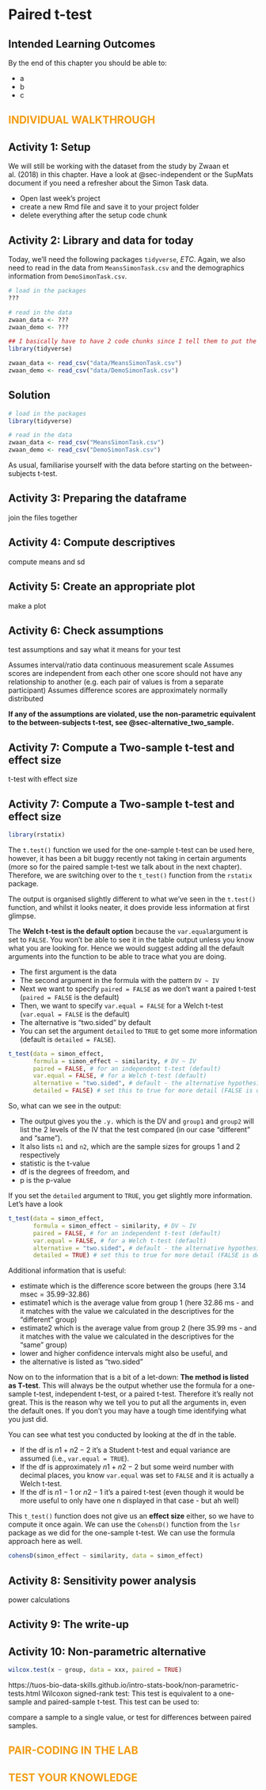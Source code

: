 # Paired t-test {#sec-within}

## Intended Learning Outcomes {.unnumbered}

By the end of this chapter you should be able to:

-   a
-   b
-   c


## [Individual Walkthrough]{style="color: #F39C12; text-transform: uppercase;"} {.unnumbered}

## Activity 1: Setup

We will still be working with the dataset from the study by Zwaan et al. (2018) in this chapter. Have a look at @sec-independent or the SupMats document if you need a refresher about the Simon Task data.

* Open last week's project
* create a new Rmd file and save it to your project folder
* delete everything after the setup code chunk 



## Activity 2: Library and data for today

Today, we'll need the following packages `tidyverse`, *ETC*. Again, we also need to read in the data from `MeansSimonTask.csv` and the demographics information from `DemoSimonTask.csv`.


```r
# load in the packages
???

# read in the data
zwaan_data <- ???
zwaan_demo <- ???
```


```r
## I basically have to have 2 code chunks since I tell them to put the data files next to the project, and mine are in a separate folder called data - unless I'll turn this into a fixed path
library(tidyverse)

zwaan_data <- read_csv("data/MeansSimonTask.csv")
zwaan_demo <- read_csv("data/DemoSimonTask.csv")
```




::: {.callout-caution collapse="true" icon="false"} 

## Solution 

```r
# load in the packages
library(tidyverse)

# read in the data
zwaan_data <- read_csv("MeansSimonTask.csv")
zwaan_demo <- read_csv("DemoSimonTask.csv")
```

:::


As usual, familiarise yourself with the data before starting on the between-subjects t-test.


## Activity 3: Preparing the dataframe

join the files together

## Activity 4: Compute descriptives

compute means and sd

## Activity 5: Create an appropriate plot

make a plot


## Activity 6: Check assumptions

test assumptions and say what it means for your test


Assumes interval/ratio data
 continuous measurement scale
 Assumes scores are independent from each other
 one score should not have any relationship to another (e.g. each pair of values is from a separate participant)
 Assumes difference scores are approximately normally distributed



**If any of the assumptions are violated, use the non-parametric equivalent to the between-subjects t-test, see @sec-alternative_two_sample.**

## Activity 7: Compute a Two-sample t-test and effect size
t-test with effect size


## Activity 7: Compute a Two-sample t-test and effect size

```r
library(rstatix)
```

The `t.test()` function we used for the one-sample t-test can be used here, however, it has been a bit buggy recently not taking in certain arguments (more so for the paired sample t-test we talk about in the next chapter). Therefore, we are switching over to the `t_test()` function from the `rstatix` package.

The output is organised slightly different to what we've seen in the `t.test()` function, and whilst it looks neater, it does provide less information at first glimpse.

The **Welch t-test is the default option** because the `var.equal`argument is set to `FALSE`. You won't be able to see it in the table output unless you know what you are looking for. Hence we would suggest adding all the default arguments into the function to be able to trace what you are doing.

* The first argument is the data
* The second argument in the formula with the pattern `DV ~ IV`
* Next we want to specify `paired = FALSE` as we don't want a paired t-test (`paired = FALSE` is the default)
* Then, we want to specify `var.equal = FALSE` for a Welch t-test (`var.equal = FALSE` is the default)
* The alternative is "two.sided" by default
* You can set the argument `detailed` to `TRUE` to get some more information (default is `detailed = FALSE`).



```r
t_test(data = simon_effect, 
       formula = simon_effect ~ similarity, # DV ~ IV
       paired = FALSE, # for an independent t-test (default)
       var.equal = FALSE, # for a Welch t-test (default)
       alternative = "two.sided", # default - the alternative hypothesis is non-directional
       detailed = FALSE) # set this to true for more detail (FALSE is default)
```

So, what can we see in the output:

* The output gives you the `.y.` which is the DV and `group1` and `group2` will list the 2 levels of the IV that the test compared (in our case "different" and "same").
* It also lists `n1` and `n2`, which are the sample sizes for groups 1 and 2 respectively
* statistic is the t-value
* df is the degrees of freedom, and
* p is the p-value

If you set the `detailed` argument to `TRUE`, you get slightly more information. Let's have a look

```r
t_test(data = simon_effect, 
       formula = simon_effect ~ similarity, # DV ~ IV
       paired = FALSE, # for an independent t-test (default)
       var.equal = FALSE, # for a Welch t-test (default)
       alternative = "two.sided", # default - the alternative hypothesis is tested in both directions
       detailed = TRUE) # set this to true for more detail (FALSE is default)
```

<p></p>
Additional information that is useful:

* estimate which is the difference score between the groups (here 3.14 msec = 35.99-32.86)
* estimate1 which is the average value from group 1 (here 32.86 ms - and it matches with the value we calculated in the descriptives for the "different" group)
* estimate2 which is the average value from group 2 (here 35.99 ms - and it matches with the value we calculated in the descriptives for the "same" group)
* lower and higher confidence intervals might also be useful, and
* the alternative is listed as "two.sided"


Now on to the information that is a bit of a let-down: **The method is listed as T-test**. This will always be the output whether use the formula for a one-sample t-test, independent t-test, or a paired t-test. Therefore it's really not great. This is the reason why we tell you to put all the arguments in, even the default ones. If you don't you may have a tough time identifying what you just did.

::: {.callout-tip}

You can see what test you conducted by looking at the df in the table. 

* If the df is $n1 + n2 - 2$ it's a Student t-test and equal variance are assumed (i.e., `var.equal = TRUE`). 
* If the df is approximately $n1 + n2 -2$ but some weird number with decimal places, you know `var.equal` was set to `FALSE` and it is actually a Welch t-test.
* If the df is $n1 - 1$ or $n2 - 1$ it's a paired t-test (even though it would be more useful to only have one n displayed in that case - but ah well)

:::

This `t_test()` function does not give us an **effect size** either, so we have to compute it once again. We can use the `CohensD()` function from the `lsr` package as we did for the one-sample t-test. We can use the formula approach here as well.

```r
cohensD(simon_effect ~ similarity, data = simon_effect)
```



## Activity 8: Sensitivity power analysis

power calculations


## Activity 9: The write-up




## Activity 10: Non-parametric alternative {#sec-alternative_two_sample}

```r
wilcox.test(x ~ group, data = xxx, paired = TRUE)
```

https://tuos-bio-data-skills.github.io/intro-stats-book/non-parametric-tests.html
Wilcoxon signed-rank test: This test is equivalent to a one-sample and paired-sample t-test. This test can be used to:

compare a sample to a single value, or
test for differences between paired samples.




## [Pair-coding in the lab]{style="color: #F39C12; text-transform: uppercase;"} {.unnumbered}




## [Test your knowledge]{style="color: #F39C12; text-transform: uppercase;"} {.unnumbered}


